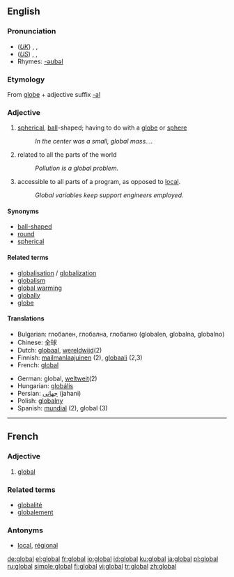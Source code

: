 {{wikipedia}}
==English==

===Pronunciation===
*(''[[Received Pronunciation|UK]]'') {{AHD|glō'bəl}}, {{IPA|/ˈgləʊbəl/}}, {{SAMPA|/"gl@Ub@l/}}
*(''[[General American|US]]'') {{AHD|glō'bəl}}, {{IPA|/ˈgloʊbəl/}}, {{SAMPA|/"gloUb@l/}}
*Rhymes: [[Rhymes:English:-əʊbəl|-əʊbəl]]

===Etymology===
From [[globe]] + adjective suffix [[-al]]

===Adjective===
{{en-adj}}

# [[spherical]], [[ball]]-shaped; having to do with a [[globe]] or [[sphere]]
#: ''In the center was a small, global mass....''
# related to all the parts of the world
#: ''Pollution is a global problem.''
# {{computing}} accessible to all parts of a program, as opposed to [[local]].
#: ''Global variables keep support engineers employed.''

====Synonyms====
*[[ball-shaped]]
*[[round]]
*[[spherical]]

====Related terms====
*[[globalisation]] / [[globalization]]
*[[globalism]]
*[[global warming]]
*[[globally]]
*[[globe]]

====Translations====
{{top}}
*Bulgarian: глобален, глобална, глобално (globalen, globalna, globalno)
*Chinese: 全球
*Dutch: [[globaal]], [[wereldwijd]](2)
*Finnish: [[mailmanlaajuinen]] (2), [[globaali]] (2,3)
*French: [[#French|global]]
{{mid}}
*German: global, [[weltweit]](2)
*Hungarian: [[globális]]
*Persian: [[جهانی]] (jahani)
*Polish: [[globalny]] {{m}}
*Spanish: [[mundial]] (2), global (3)
{{bottom}}

----

==French==

===Adjective===
{{fr-adj|pm=globaux}}

# [[global]]

===Related terms===
*[[globalité]]
*[[globalement]]

===Antonyms===
*[[local]], [[régional]]

[[de:global]]
[[el:global]]
[[fr:global]]
[[io:global]]
[[id:global]]
[[ku:global]]
[[ja:global]]
[[pl:global]]
[[ru:global]]
[[simple:global]]
[[fi:global]]
[[vi:global]]
[[tr:global]]
[[zh:global]]